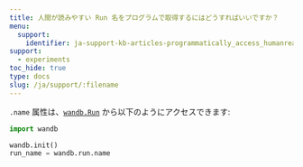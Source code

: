 ```yaml
---
title: 人間が読みやすい Run 名をプログラムで取得するにはどうすればいいですか？
menu:
  support:
    identifier: ja-support-kb-articles-programmatically_access_humanreadable_run_name
support:
  - experiments
toc_hide: true
type: docs
slug: /ja/support/:filename
---
```

`.name` 属性は、[`wandb.Run`](/ja/ref/python/run) から以下のようにアクセスできます:

```python
import wandb

wandb.init()
run_name = wandb.run.name
```